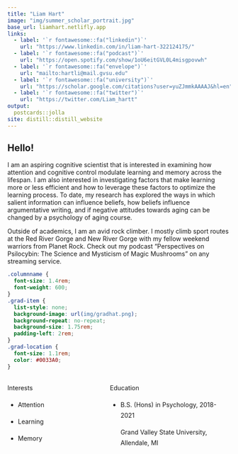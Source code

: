 ```yaml
---
title: "Liam Hart"
image: "img/summer_scholar_portrait.jpg"
base_url: liamhart.netlifly.app
links:
  - label: '`r fontawesome::fa("linkedin")`'
    url: "https://www.linkedin.com/in/liam-hart-322124175/"
  - label: '`r fontawesome::fa("podcast")`'
    url: "https://open.spotify.com/show/1oU6eitGVL0L4misgpovwh"
  - label: '`r fontawesome::fa("envelope")`'
    url: "mailto:hartli@mail.gvsu.edu"
  - label: '`r fontawesome::fa("university")`'
    url: "https://scholar.google.com/citations?user=yuZJmmkAAAAJ&hl=en"
  - label: '`r fontawesome::fa("twitter")`'
    url: "https://twitter.com/Liam_hartt"
output:
  postcards::jolla
site: distill::distill_website
---
```



## Hello!

I am an aspiring cognitive scientist that is interested in examining how attention and cognitive control modulate learning and memory across the lifespan. I am also interested in investigating factors that make learning more or less efficient and how to leverage these factors to optimize the learning process. To date, my research has explored the ways in which salient information can influence beliefs, how beliefs influence argumentative writing, and if negative attitudes towards aging can be changed by a psychology of aging course. 

Outside of academics, I am an avid rock climber. I mostly climb sport routes at the Red River Gorge and New River Gorge with my fellow weekend warriors from Planet Rock. Check out my podcast "Perspectives on Psilocybin: The Science and Mysticism of Magic Mushrooms" on any streaming service.

```css
.columnname {
  font-size: 1.4rem; 
  font-weight: 600;
}
.grad-item {
  list-style: none;
  background-image: url(img/gradhat.png);
  background-repeat: no-repeat;  
  background-size: 1.75rem; 
  padding-left: 2rem;
}
.grad-location {
  font-size: 1.1rem;
  color: #0033A0;
}
```

:::: {style="display: grid; grid-template-columns: 40% 50%; grid-column-gap: 30px; line-height: 1.5rem;"}

::: {}
<span class = "columnname"> Interests </span>

* Attention

* Learning

* Memory
:::


::: {}
<span class = "columnname"> Education </span>

<ul>
 
<li class = "grad-item">   B.S. (Hons) in Psychology, 2018-2021 <br> <p class = "grad-location"> Grand Valley State University, Allendale, MI </p> 
</li>

</ul>
:::

::::